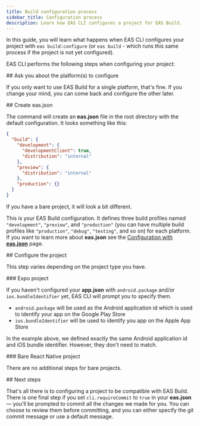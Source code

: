 ```yaml
---
title: Build configuration process
sidebar_title: Configuration process
description: Learn how EAS CLI configures a project for EAS Build.
---
```



In this guide, you will learn what happens when EAS CLI configures your project with `eas build:configure` (or `eas build` - which runs this same process if the project is not yet configured).

EAS CLI performs the following steps when configuring your project:

<Step label="1">
## Ask you about the platform(s) to configure

If you only want to use EAS Build for a single platform, that's fine. If you change your mind, you can come back and configure the other later.

<ContentSpotlight
  alt="Terminal running eas build command with platform Android and iOS options available"
  src="/static/images/eas-build/configure/01-configure-platform.png"
/>

</Step>

<Step label="2">
## Create eas.json

The command will create an **eas.json** file in the root directory with the default configuration. It looks something like this:

```json eas.json
{
  "build": {
    "development": {
      "developmentClient": true,
      "distribution": "internal"
    },
    "preview": {
      "distribution": "internal"
    },
    "production": {}
  }
}
```

If you have a bare project, it will look a bit different.

This is your EAS Build configuration. It defines three build profiles named `"development"`, `"preview"`, and `"production"` (you can have multiple build profiles like `"production"`, `"debug"`, `"testing"`, and so on) for each platform. If you want to learn more about **eas.json** see the [Configuration with **eas.json**](/build/eas-json) page.

</Step>

<Step label="3">
## Configure the project

This step varies depending on the project type you have.

<Step label="3.1">
### Expo project

If you haven't configured your **app.json** with `android.package` and/or `ios.bundleIdentifier` yet, EAS CLI will prompt you to specify them.

- `android.package` will be used as the Android application id which is used to identify your app on the Google Play Store
- `ios.bundleIdentifier` will be used to identify you app on the Apple App Store

<ContentSpotlight
  alt="Application identifier prompts in eas build:configure"
  src="/static/images/eas-build/configure/02-configure-app-ids.png"
/>

In the example above, we defined exactly the same Android application id and iOS bundle identifier. However, they don't need to match.

</Step>

<Step label="3.2">
### Bare React Native project

There are no additional steps for bare projects.

</Step>

</Step>

<Step label="4">
## Next steps

That's all there is to configuring a project to be compatible with EAS Build.
There is one final step if you set `cli.requireCommit` to `true` in your **eas.json** — you'll be prompted to commit all the changes we made for you. You can choose to review them before committing, and you can either specify the git commit message or use a default message.

<ContentSpotlight
  alt="Application identifier prompts in eas build:configure"
  src="/static/images/eas-build/configure/03-next-steps.png"
/>

</Step>
